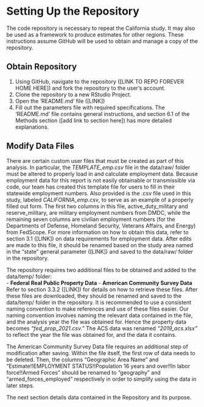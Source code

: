 # Setting Up the Repository
The code repository is necessary to repeat the California study. It may also be used as a framework to produce estimates for other regions. These instructions assume GitHub will be used to obtain and manage a copy of the repository. 

## Obtain Repository
1. Using GitHub, navigate to the repository ([LINK TO REPO FOREVER HOME HERE]) and fork the repository to the user’s account. 
2. Clone the repository to a new RStudio Project. 
3. Open the ‘README.md’ file ([LINK]) 
4. Fill out the parameters file with required specifications. The ‘README.md’ file contains general instructions, and section 6.1 of the Methods section ([add link to section here]) has more detailed explanations. 

## Modify Data Files
There are certain custom user files that must be created as part of this analysis. In particular, the *TEMPLATE_emp.csv* file in the data/raw/ folder must be altered to properly load in and calculate employment data. Because employment data for this report is not easily obtainable or transmissible via code, our team has created this template file for users to fill in their statewide employment numbers. Also provided is the .csv file used in this study, labeled *CALIFORNIA_emp.csv*, to serve as an example of a properly filled out form. The first two columns in this file, active_duty_military and reserve_military, are military employment numbers from DMDC, while the remaining seven columns are civilian employment numbers (for the Departments of Defense, Homeland Security, Veterans Affairs, and Energy) from FedScope. For more information on how to obtain this data, refer to section 3.1 ([LINK]) on data requirements for employment data. After edits are made to this file, it should be renamed based on the study area named in the “state” general parameter ([LINK]) and saved to the data/raw/ folder in the repository. 

The repository requires two additional files to be obtained and added to the data/temp/ folder:  
- **Federal Real Public Property Data** 
- **American Community Survey Data** 
Refer to section 3.3.2 ([LINK]) for details on how to retrieve these files. After these files are downloaded, they should be renamed and saved to the data/temp/ folder in the repository. It is recommended to use a consistent naming convention to make references and use of these files easier. Our naming convention involves naming the relevant data contained in the file, and the analysis year the file was obtained for. Hence the property data becomes *“fed_prop_2021.csv.”* The ACS data was renamed *“2019_acs.xlsx”* to reflect the year the file was obtained for, and the data it contains.  

The American Community Survey Data file requires an additional step of modification after saving. Within the file itself, the first row of data needs to be deleted. Then, the columns “Geographic Area Name” and “Estimate!!EMPLOYMENT STATUS!!Population 16 years and over!!In labor force!!Armed Forces” should be renamed to “geography” and “armed_forces_employed” respectively in order to simplify using the data in later steps. 

The next section details data contained in the Repository and its purpose.

